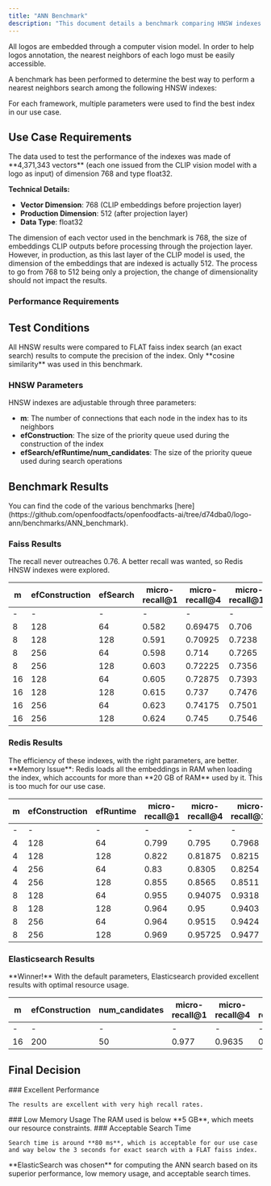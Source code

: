 ```yaml
---
title: "ANN Benchmark"
description: "This document details a benchmark comparing HNSW indexes from Faiss, Redis, and Elasticsearch for nearest neighbor search in logo detection. It evaluates performance based on recall, search time, and memory usage, concluding with the selection of Elasticsearch."
---
```



All logos are embedded through a computer vision model. In order to help logos annotation, the nearest neighbors of each logo must be easily accessible.

A benchmark has been performed to determine the best way to perform a nearest neighbors search among the following HNSW indexes:

<Cards>
  <Card
    title="Faiss"
    href="https://github.com/facebookresearch/faiss"
    description="Facebook AI Similarity Search library"
  />
  <Card
    title="Redis"
    href="https://redis.io/docs/stack/search/reference/vectors/"
    description="Redis vector search capabilities"
  />
  <Card
    title="Elasticsearch"
    href="https://www.elastic.co/fr/blog/introducing-approximate-nearest-neighbor-search-in-elasticsearch-8-0"
    description="Elasticsearch ANN search implementation"
  />
</Cards>

For each framework, multiple parameters were used to find the best index in our use case.

## Use Case Requirements

<Callout type="info">
  The data used to test the performance of the indexes was made of **4,371,343
  vectors** (each one issued from the CLIP vision model with a logo as input) of
  dimension 768 and type float32.
</Callout>

**Technical Details:**

- **Vector Dimension**: 768 (CLIP embeddings before projection layer)
- **Production Dimension**: 512 (after projection layer)
- **Data Type**: float32

<Callout type="info">
  The dimension of each vector used in the benchmark is 768, the size of
  embeddings CLIP outputs before processing through the projection layer.
  However, in production, as this last layer of the CLIP model is used, the
  dimension of the embeddings that are indexed is actually 512. The process to
  go from 768 to 512 being only a projection, the change of dimensionality
  should not impact the results.
</Callout>

### Performance Requirements

<Cards>
  <Card
    title="Real-time Search"
    description="Search for nearest neighbors in real time with short search time"
  />
  <Card
    title="High Precision"
    description="Important to get logos as close as possible from the query logo for efficient annotation"
  />
  <Card
    title="Low Memory Usage"
    description="Must work in production on machines running other parallel tasks"
  />
</Cards>

## Test Conditions

<Callout type="info">
  All HNSW results were compared to FLAT faiss index search (an exact search)
  results to compute the precision of the index. Only **cosine similarity** was
  used in this benchmark.
</Callout>

### HNSW Parameters

HNSW indexes are adjustable through three parameters:

- **m**: The number of connections that each node in the index has to its neighbors
- **efConstruction**: The size of the priority queue used during the construction of the index
- **efSearch/efRuntime/num_candidates**: The size of the priority queue used during search operations

## Benchmark Results

<Callout type="info">
  You can find the code of the various benchmarks
  [here](https://github.com/openfoodfacts/openfoodfacts-ai/tree/d74dba0/logo-ann/benchmarks/ANN_benchmark).
</Callout>

### Faiss Results

<Callout type="warn">
  The recall never outreaches 0.76. A better recall was wanted, so Redis HNSW
  indexes were explored.
</Callout>

| m   | efConstruction | efSearch | micro-recall@1 | micro-recall@4 | micro-recall@10 | micro-recall@50 | micro-recall@100 |
| --- | -------------- | -------- | -------------- | -------------- | --------------- | --------------- | ---------------- |
| -   | -              | -        | -              | -              | -               | -               | -                |
| 8   | 128            | 64       | 0.582          | 0.69475        | 0.706           | 0.70754         | 0.6829           |
| 8   | 128            | 128      | 0.591          | 0.70925        | 0.7238          | 0.72874         | 0.72166          |
| 8   | 256            | 64       | 0.598          | 0.714          | 0.7265          | 0.72542         | 0.70022          |
| 8   | 256            | 128      | 0.603          | 0.72225        | 0.7356          | 0.74082         | 0.7346           |
| 16  | 128            | 64       | 0.605          | 0.72875        | 0.7393          | 0.74212         | 0.72658          |
| 16  | 128            | 128      | 0.615          | 0.737          | 0.7476          | 0.75206         | 0.74833          |
| 16  | 256            | 64       | 0.623          | 0.74175        | 0.7501          | 0.75244         | 0.73805          |
| 16  | 256            | 128      | 0.624          | 0.745          | 0.7546          | 0.7581          | 0.75509          |

### Redis Results

<Callout type="success">
  The efficiency of these indexes, with the right parameters, are better.
</Callout>

<Callout type="warn">
  **Memory Issue**: Redis loads all the embeddings in RAM when loading the
  index, which accounts for more than **20 GB of RAM** used by it. This is too
  much for our use case.
</Callout>

| m   | efConstruction | efRuntime | micro-recall@1 | micro-recall@4 | micro-recall@10 | micro-recall@50 | micro-recall@100 |
| --- | -------------- | --------- | -------------- | -------------- | --------------- | --------------- | ---------------- |
| -   | -              | -         | -              | -              | -               | -               | -                |
| 4   | 128            | 64        | 0.799          | 0.795          | 0.7968          | 0.76916         | 0.72839          |
| 4   | 128            | 128       | 0.822          | 0.81875        | 0.8215          | 0.79918         | 0.76812          |
| 4   | 256            | 64        | 0.83           | 0.8305         | 0.8254          | 0.79126         | 0.74795          |
| 4   | 256            | 128       | 0.855          | 0.8565         | 0.8511          | 0.82204         | 0.78854          |
| 8   | 128            | 64        | 0.955          | 0.94075        | 0.9318          | 0.90614         | 0.88248          |
| 8   | 128            | 128       | 0.964          | 0.95           | 0.9403          | 0.91784         | 0.90007          |
| 8   | 256            | 64        | 0.964          | 0.9515         | 0.9424          | 0.91672         | 0.89339          |
| 8   | 256            | 128       | 0.969          | 0.95725        | 0.9477          | 0.92514         | 0.90855          |

### Elasticsearch Results

<Callout type="success">
  **Winner!** With the default parameters, Elasticsearch provided excellent
  results with optimal resource usage.
</Callout>

| m   | efConstruction | num_candidates | micro-recall@1 | micro-recall@4 | micro-recall@10 | micro-recall@50 | micro-recall@100 |
| --- | -------------- | -------------- | -------------- | -------------- | --------------- | --------------- | ---------------- |
| -   | -              | -              | -              | -              | -               | -               | -                |
| 16  | 200            | 50             | 0.977          | 0.9635         | 0.9533          | 0.93832         | 0.93512          |

## Final Decision

<Steps>
  <Step>
    ### Excellent Performance
    
    The results are excellent with very high recall rates.
  </Step>

<Step>
  ### Low Memory Usage The RAM used is below **5 GB**, which meets our resource
  constraints.
</Step>

  <Step>
    ### Acceptable Search Time
    
    Search time is around **80 ms**, which is acceptable for our use case and way below the 3 seconds for exact search with a FLAT faiss index.
  </Step>
</Steps>

<Callout type="success">
  **ElasticSearch was chosen** for computing the ANN search based on its
  superior performance, low memory usage, and acceptable search times.
</Callout>
